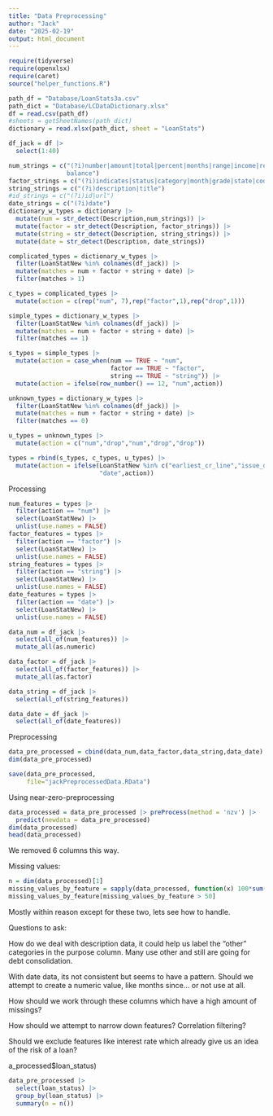 ```yaml
---
title: "Data Preprocessing"
author: "Jack"
date: "2025-02-19"
output: html_document
---
```


```r
require(tidyverse)
require(openxlsx)
require(caret)
source("helper_functions.R")
```

```r
path_df = "Database/LoanStats3a.csv"
path_dict = "Database/LCDataDictionary.xlsx"
df = read.csv(path_df)
#sheets = getSheetNames(path_dict)
dictionary = read.xlsx(path_dict, sheet = "LoanStats")
```

```r
df_jack = df |> 
  select(1:40)
```

```r
num_strings = c("(?i)number|amount|total|percent|months|range|income|received|
                balance")
factor_strings = c("(?i)indicates|status|category|month|grade|state|code")
string_strings = c("(?i)description|title")
#id_strings = c("(?i)id|url")
date_strings = c("(?i)date")
dictionary_w_types = dictionary |> 
  mutate(num = str_detect(Description,num_strings)) |> 
  mutate(factor = str_detect(Description, factor_strings)) |> 
  mutate(string = str_detect(Description, string_strings)) |> 
  mutate(date = str_detect(Description, date_strings))
```

```r
complicated_types = dictionary_w_types |> 
  filter(LoanStatNew %in% colnames(df_jack)) |> 
  mutate(matches = num + factor + string + date) |> 
  filter(matches > 1)
```

```r
c_types = complicated_types |>
  mutate(action = c(rep("num", 7),rep("factor",1),rep("drop",1)))
```

```r
simple_types = dictionary_w_types |> 
  filter(LoanStatNew %in% colnames(df_jack)) |> 
  mutate(matches = num + factor + string + date) |> 
  filter(matches == 1)
```

```r
s_types = simple_types |> 
  mutate(action = case_when(num == TRUE ~ "num",
                            factor == TRUE ~ "factor",
                            string == TRUE ~ "string")) |> 
  mutate(action = ifelse(row_number() == 12, "num",action))
```

```r
unknown_types = dictionary_w_types |> 
  filter(LoanStatNew %in% colnames(df_jack)) |> 
  mutate(matches = num + factor + string + date) |> 
  filter(matches == 0)
```

```r
u_types = unknown_types |> 
  mutate(action = c("num","drop","num","drop","drop"))
```

```r
types = rbind(s_types, c_types, u_types) |> 
  mutate(action = ifelse(LoanStatNew %in% c("earliest_cr_line","issue_d"),
                         "date",action))
```

Processing

```r
num_features = types |>
  filter(action == "num") |> 
  select(LoanStatNew) |> 
  unlist(use.names = FALSE)
factor_features = types |> 
  filter(action == "factor") |> 
  select(LoanStatNew) |> 
  unlist(use.names = FALSE)
string_features = types |> 
  filter(action == "string") |> 
  select(LoanStatNew) |> 
  unlist(use.names = FALSE)
date_features = types |> 
  filter(action == "date") |> 
  select(LoanStatNew) |> 
  unlist(use.names = FALSE)
```

```r
data_num = df_jack |> 
  select(all_of(num_features)) |> 
  mutate_all(as.numeric)
```

```r
data_factor = df_jack |> 
  select(all_of(factor_features)) |> 
  mutate_all(as.factor)
```

```r
data_string = df_jack |> 
  select(all_of(string_features))
```

```r
data_date = df_jack |> 
  select(all_of(date_features))
```

Preprocessing

```r
data_pre_processed = cbind(data_num,data_factor,data_string,data_date)
dim(data_pre_processed)
```

```r
save(data_pre_processed,
     file="jackPreprocessedData.RData")
```

Using near-zero-preprocessing

```r
data_processed = data_pre_processed |> preProcess(method = 'nzv') |> 
  predict(newdata = data_pre_processed)
dim(data_processed)
head(data_processed)
```

We removed 6 columns this way.

Missing values:

```r
n = dim(data_processed)[1]
missing_values_by_feature = sapply(data_processed, function(x) 100*sum(is.na(x))/n)
missing_values_by_feature[missing_values_by_feature > 50]
```

Mostly within reason except for these two, lets see how to handle.

Questions to ask:

How do we deal with description data, it could help us label the "other" categories in the purpose column. Many use other and still are going for debt consolidation.

With date data, its not consistent but seems to have a pattern. Should we attempt to create a numeric value, like months since... or not use at all.

How should we work through these columns which have a high amount of missings?

How should we attempt to narrow down features? Correlation filtering?

Should we exclude features like interest rate which already give us an idea of the risk of a loan?

a_processed\$loan_status)

```r
data_pre_processed |>
  select(loan_status) |> 
  group_by(loan_status) |> 
  summary(n = n())
```
